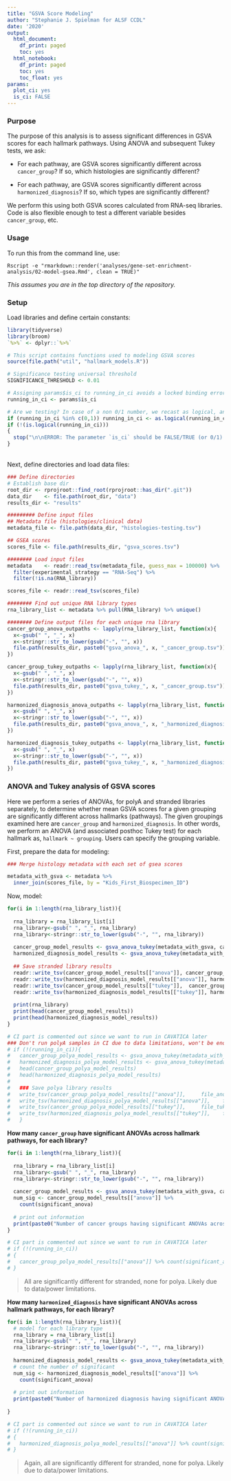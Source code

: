 ```yaml
---
title: "GSVA Score Modeling"
author: "Stephanie J. Spielman for ALSF CCDL"
date: '2020'
output:
  html_document:
    df_print: paged
    toc: yes
  html_notebook:
    df_print: paged
    toc: yes
    toc_float: yes
params:
  plot_ci: yes
  is_ci: FALSE
---
```


### Purpose

The purpose of this analysis is to assess significant differences in GSVA scores for each hallmark pathways. Using ANOVA and subsequent Tukey tests, we ask:

+ For each pathway, are GSVA scores significantly different across `cancer_group`? If so, which histologies are significantly different?

+ For each pathway, are GSVA scores significantly different across `harmonized_diagnosis`? If so, which types are significantly different?

We perform this using both GSVA scores calculated from RNA-seq libraries. Code is also flexible enough to test a different variable besides `cancer_group`, etc.

### Usage

To run this from the command line, use:
```
Rscript -e "rmarkdown::render('analyses/gene-set-enrichment-analysis/02-model-gsea.Rmd', clean = TRUE)" 
```
_This assumes you are in the top directory of the repository._

### Setup

Load libraries and define certain constants:

```r
library(tidyverse)
library(broom)
`%>%` <- dplyr::`%>%`

# This script contains functions used to modeling GSVA scores
source(file.path("util", "hallmark_models.R"))

# Significance testing universal threshold
SIGNIFICANCE_THRESHOLD <- 0.01

# Assigning params$is_ci to running_in_ci avoids a locked binding error
running_in_ci <- params$is_ci

# Are we testing? In case of a non 0/1 number, we recast as logical, and then ensure logical.
if (running_in_ci %in% c(0,1)) running_in_ci <- as.logical(running_in_ci)
if (!(is.logical(running_in_ci)))
{
  stop("\n\nERROR: The parameter `is_ci` should be FALSE/TRUE (or 0/1).")
}

```


<br>
Next, define directories and load data files:
```r
### Define directories
# Establish base dir
root_dir <- rprojroot::find_root(rprojroot::has_dir(".git"))
data_dir    <- file.path(root_dir, "data") 
results_dir <- "results"

######### Define input files
## Metadata file (histologies/clinical data)
metadata_file <- file.path(data_dir, "histologies-testing.tsv")

## GSEA scores
scores_file <- file.path(results_dir, "gsva_scores.tsv")

######## Load input files
metadata    <- readr::read_tsv(metadata_file, guess_max = 100000) %>% 
  filter(experimental_strategy == "RNA-Seq") %>% 
  filter(!is.na(RNA_library))

scores_file <- readr::read_tsv(scores_file) 

######## Find out unique RNA library types
rna_library_list <- metadata %>% pull(RNA_library) %>% unique()

######## Define output files for each unique rna library
cancer_group_anova_outpaths <- lapply(rna_library_list, function(x){
  x<-gsub(" ", "_", x)
  x<-stringr::str_to_lower(gsub("-", "", x))
  file.path(results_dir, paste0("gsva_anova_", x, "_cancer_group.tsv"))
})

cancer_group_tukey_outpaths <- lapply(rna_library_list, function(x){
  x<-gsub(" ", "_", x)
  x<-stringr::str_to_lower(gsub("-", "", x))
  file.path(results_dir, paste0("gsva_tukey_", x, "_cancer_group.tsv"))
})

harmonized_diagnosis_anova_outpaths <- lapply(rna_library_list, function(x){
  x<-gsub(" ", "_", x)
  x<-stringr::str_to_lower(gsub("-", "", x))
  file.path(results_dir, paste0("gsva_anova_", x, "_harmonized_diagnosis.tsv"))
})

harmonized_diagnosis_tukey_outpaths <- lapply(rna_library_list, function(x){
  x<-gsub(" ", "_", x)
  x<-stringr::str_to_lower(gsub("-", "", x))
  file.path(results_dir, paste0("gsva_tukey_", x, "_harmonized_diagnosis.tsv"))
})

```


### ANOVA and Tukey analysis of GSVA scores

Here we perform a series of ANOVAs, for polyA and stranded libraries separately, to determine whether mean GSVA scores for a given grouping are significantly different across hallmarks (pathways). The given groupings examined here are `cancer_group` and `harmonized_diagnosis`. 
In other words, we perform an ANOVA (and associated posthoc Tukey test) for each hallmark as, `hallmark ~ grouping`. Users can specify the grouping variable.

First, prepare the data for modeling:

```r

### Merge histology metadata with each set of gsea scores

metadata_with_gsva <- metadata %>%
  inner_join(scores_file, by = "Kids_First_Biospecimen_ID") 
```


Now, model:

```r
for(i in 1:length(rna_library_list)){
  
  rna_library = rna_library_list[i]
  rna_library<-gsub(" ", "_", rna_library)
  rna_library<-stringr::str_to_lower(gsub("-", "", rna_library))
  
  cancer_group_model_results <- gsva_anova_tukey(metadata_with_gsva, cancer_group, rna_library, SIGNIFICANCE_THRESHOLD)
  harmonized_diagnosis_model_results <- gsva_anova_tukey(metadata_with_gsva, harmonized_diagnosis, rna_library, SIGNIFICANCE_THRESHOLD)
  
  ## Save stranded library results
  readr::write_tsv(cancer_group_model_results[["anova"]], cancer_group_anova_outpaths[[i]])
  readr::write_tsv(harmonized_diagnosis_model_results[["anova"]], harmonized_diagnosis_anova_outpaths[[i]])
  readr::write_tsv(cancer_group_model_results[["tukey"]],  cancer_group_tukey_outpaths[[i]])
  readr::write_tsv(harmonized_diagnosis_model_results[["tukey"]], harmonized_diagnosis_anova_outpaths[[i]])
  
  print(rna_library)
  print(head(cancer_group_model_results))
  print(head(harmonized_diagnosis_model_results))
}

# CI part is commented out since we want to run in CAVATICA later
### Don't run polyA samples in CI due to data limitations, won't be enough levels for ANOVA
# if (!(running_in_ci)){
#   cancer_group_polya_model_results <- gsva_anova_tukey(metadata_with_gsva, cancer_group, 'polya', SIGNIFICANCE_THRESHOLD)
#   harmonized_diagnosis_polya_model_results <- gsva_anova_tukey(metadata_with_gsva, harmonized_diagnosis, 'polya', SIGNIFICANCE_THRESHOLD)
#   head(cancer_group_polya_model_results)
#   head(harmonized_diagnosis_polya_model_results)
# 
#   ### Save polya library results
#   write_tsv(cancer_group_polya_model_results[["anova"]],     file_anova_polya_cancer_group)
#   write_tsv(harmonized_diagnosis_polya_model_results[["anova"]],    file_anova_polya_harmonized_diagnosis)
#   write_tsv(cancer_group_polya_model_results[["tukey"]],     file_tukey_polya_cancer_group)
#   write_tsv(harmonized_diagnosis_polya_model_results[["tukey"]],    file_tukey_polya_harmonized_diagnosis)
#   }

```

**How many `cancer_group` have significant ANOVAs across hallmark pathways, for each library?**
```r

for(i in 1:length(rna_library_list)){
  
  rna_library = rna_library_list[i]
  rna_library<-gsub(" ", "_", rna_library)
  rna_library<-stringr::str_to_lower(gsub("-", "", rna_library))
  
  cancer_group_model_results <- gsva_anova_tukey(metadata_with_gsva, cancer_group, rna_library, SIGNIFICANCE_THRESHOLD)
  num_sig <- cancer_group_model_results[["anova"]] %>% 
    count(significant_anova) 
  
  # print out information
  print(paste0("Number of cancer groups having significant ANOVAs across hallmark pathways for RNA library ", rna_library, " ", num_sig))
}

# CI part is commented out since we want to run in CAVATICA later
# if (!(running_in_ci))
# {
#   cancer_group_polya_model_results[["anova"]] %>% count(significant_anova)
# }
```

> All are significantly different for stranded, none for polya. Likely due to data/power limitations.

**How many `harmonized_diagnosis` have significant ANOVAs across hallmark pathways, for each library?**
```r
for(i in 1:length(rna_library_list)){
  # model for each library type
  rna_library = rna_library_list[i]
  rna_library<-gsub(" ", "_", rna_library)
  rna_library<-stringr::str_to_lower(gsub("-", "", rna_library))
  
  harmonized_diagnosis_model_results <- gsva_anova_tukey(metadata_with_gsva, harmonized_diagnosis, rna_library, SIGNIFICANCE_THRESHOLD)
  # count the number of significant 
  num_sig <- harmonized_diagnosis_model_results[["anova"]] %>% 
    count(significant_anova) 
  
  # print out information
  print(paste0("Number of harmonized diagnosis having significant ANOVAs across hallmark pathways for RNA library ", rna_library, " ", num_sig))
  
}

# CI part is commented out since we want to run in CAVATICA later
# if (!(running_in_ci))
# {
#   harmonized_diagnosis_polya_model_results[["anova"]] %>% count(significant_anova)
# }
```

> Again, all are significantly different for stranded, none for polya. Likely due to data/power limitations.
